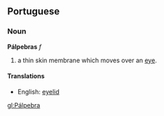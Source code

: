 ==Portuguese==
===Noun===
'''Pálpebras''' ''f''

#a thin skin membrane which moves over an [[eye]].

====Translations====
*English: [[eyelid]]

[[gl:Pálpebra]]